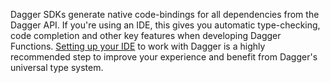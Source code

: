 Dagger SDKs generate native code-bindings for all dependencies from the Dagger API. If you're using an IDE, this gives you automatic type-checking, code completion and other key features when developing Dagger Functions. [Setting up your IDE](../ide-setup.mdx) to work with Dagger is a highly recommended step to improve your experience and benefit from Dagger's universal type system.

